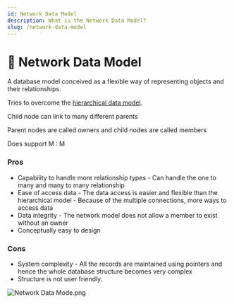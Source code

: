 ```yaml
---
id: Network Data Model
description: What is the Network Data Model?
slug: /network-data-model
---
```


# 📶 Network Data Model


A database model conceived as a flexible way of representing objects and their relationships.

Tries to overcome the [hierarchical data model](/docs/hierachical-data-model/). 

Child node can link to many different parents

Parent nodes are called owners and child nodes are called members

Does support M : M

### Pros

- Capability to handle more relationship types - Can handle the one to many and many to many relationship
- Ease of access data - The data access is easier and flexible than the hierarchical model - Because of the multiple connections, more ways to access data
- Data integrity - The network model does not allow a member to exist without an owner
- Conceptually easy to design

### Cons

- System complexity - All the records are maintained using pointers and hence the whole database structure becomes very complex
- Structure is not user friendly.

![Network Data Mode.png](/img/NDM.png)